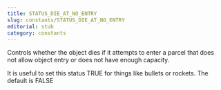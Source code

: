 ```yaml
---
title: STATUS_DIE_AT_NO_ENTRY
slug: constants/STATUS_DIE_AT_NO_ENTRY
editorial: stub
category: constants
---
```


<LSLConstant name="STATUS_DIE_AT_NO_ENTRY"/>

Controls whether the object dies if it attempts to enter a parcel that does not allow object entry or does not have enough capacity.

It is useful to set this status TRUE for things like bullets or rockets. The default is FALSE
